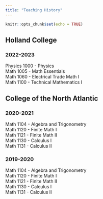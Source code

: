 ```yaml
---
title: "Teaching History"
---
```


```r
knitr::opts_chunk$set(echo = TRUE)
```
## Holland College 
### 2022-2023
Physics 1000 - Physics  
Math 1005 - Math Essentials  
Math 1060 - Electrical Trade Math I  
Math 1100 - Technical Mathematics I  

## College of the North Atlantic
### 2020-2021
Math 1104 - Algebra and Trigonometry  
Math 1120 - Finite Math I  
Math 1121 - Finite Math II  
Math 1130 - Calculus I  
Math 1131 - Calculus II

### 2019-2020
Math 1104 - Algebra and Trigonometry  
Math 1120 - Finite Math I  
Math 1121 - Finite Math II  
Math 1130 - Calculus I  
Math 1131 - Calculus II